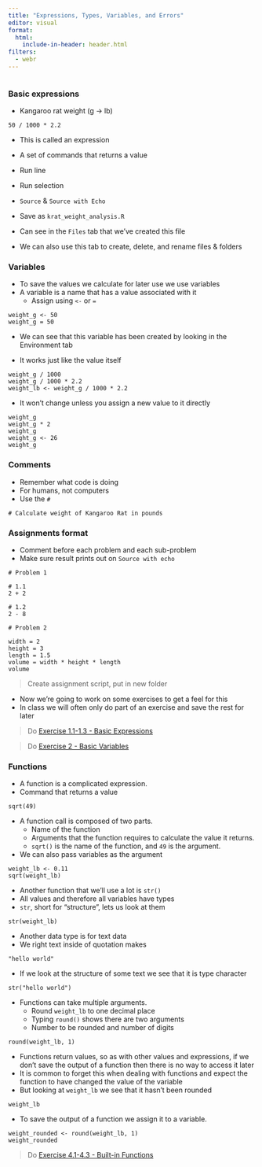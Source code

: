 ```yaml
---
title: "Expressions, Types, Variables, and Errors"
editor: visual
format:
  html:
    include-in-header: header.html
filters:
  - webr
---
```


```r
```

### Basic expressions

* Kangaroo rat weight (g -> lb)

```webr
50 / 1000 * 2.2
```

* This is called an expression
* A set of commands that returns a value

* Run line
* Run selection
* `Source` & `Source with Echo`

* Save as `krat_weight_analysis.R`
* Can see in the `Files` tab that we've created this file 
* We can also use this tab to create, delete, and rename files & folders

### Variables

* To save the values we calculate for later use we use variables 
* A variable is a name that has a value associated with it
    * Assign using `<-` or `=`

```webr
weight_g <- 50
weight_g = 50
```

* We can see that this variable has been created by looking in the Environment tab

* It works just like the value itself

```webr
weight_g / 1000
weight_g / 1000 * 2.2
weight_lb <- weight_g / 1000 * 2.2
```

* It won't change unless you assign a new value to it directly

```webr
weight_g
weight_g * 2
weight_g
weight_g <- 26
weight_g
```

### Comments

* Remember what code is doing
* For humans, not computers
* Use the `#`

```webr
# Calculate weight of Kangaroo Rat in pounds
```

### Assignments format

* Comment before each problem and each sub-problem
* Make sure result prints out on `Source with echo`

```webr
# Problem 1

# 1.1
2 + 2

# 1.2
2 - 8

# Problem 2

width = 2
height = 3
length = 1.5
volume = width * height * length
volume
```

> Create assignment script, put in new folder

* Now we're going to work on some exercises to get a feel for this
* In class we will often only do part of an exercise and save the rest for later

> Do [Exercise 1.1-1.3 - Basic Expressions]({{ site.baseurl }}/exercises/Expressions-and-variables-basic-expressions-R/)

> Do [Exercise 2 - Basic Variables]({{ site.baseurl }}/exercises/Expressions-and-variables-basic-variables-R/)


### Functions

* A function is a complicated expression.
* Command that returns a value

```webr
sqrt(49)
```

* A function call is composed of two parts.
    * Name of the function
    * Arguments that the function requires to calculate the value it returns.
    * `sqrt()` is the name of the function, and `49` is the argument.
* We can also pass variables as the argument

```webr
weight_lb <- 0.11
sqrt(weight_lb)
```

* Another function that we'll use a lot is `str()`
* All values and therefore all variables have types
* `str`, short for "structure", lets us look at them

```webr
str(weight_lb)
```

* Another data type is for text data
* We right text inside of quotation makes

```webr
"hello world"
```

* If we look at the structure of some text we see that it is type character

```webr
str("hello world")
```

* Functions can take multiple arguments.
    * Round `weight_lb` to one decimal place
    * Typing `round()` shows there are two arguments
    * Number to be rounded and number of digits

```webr
round(weight_lb, 1)
```

* Functions return values, so as with other values and expressions, if we don't save the output of a function then there is no way to access it later
* It is common to forget this when dealing with functions and expect the
  function to have changed the value of the variable
* But looking at `weight_lb` we see that it hasn't been rounded

```webr
weight_lb
```

* To save the output of a function we assign it to a variable.

```webr
weight_rounded <- round(weight_lb, 1)
weight_rounded
```


> Do [Exercise 4.1-4.3 - Built-in Functions]({{ site.baseurl }}/exercises/Functions-built-in-functions-R/)